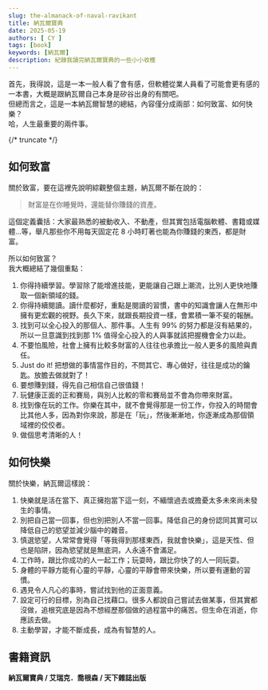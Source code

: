 ```yaml
---
slug: the-almanack-of-naval-ravikant
title: 納瓦爾寶典
date: 2025-05-19
authors: [ CY ]
tags: [book]
keywords: [納瓦爾]
description: 紀錄我讀完納瓦爾寶典的一些小小收穫
---
```

首先，我得說，這是一本一般人看了會有感，但軟體從業人員看了可能會更有感的一本書，大概是跟納瓦爾自己本身是矽谷出身的有關吧。  
但總而言之，這是一本納瓦爾智慧的總結，內容僅分成兩部：如何致富、如何快樂？  
哈，人生最重要的兩件事。  

{/* truncate */}

## 如何致富
關於致富，要在這裡先說明綜觀整個主題，納瓦爾不斷在說的：

> 財富是在你睡覺時，還能替你賺錢的資產。

這個定義囊括：大家最熟悉的被動收入、不動產，但其實包括電腦軟體、書籍或媒體...等，舉凡那些你不用每天固定花 8 小時盯著也能為你賺錢的東西，都是財富。

所以如何致富？  
我大概總結了幾個重點：
1. 你得持續學習。學習除了能增進技能，更能讓自己跟上潮流，比別人更快地賺取一個新領域的錢。
2. 你得持續閱讀。讀什麼都好，重點是閱讀的習慣，書中的知識會讓人在無形中擁有更宏觀的視野。長久下來，就跟長期投資一樣，會累積一筆不斐的報酬。
3. 找到可以全心投入的那個人、那件事。人生有 99% 的努力都是沒有結果的，所以一旦意識到找到那 1% 值得全心投入的人與事就該把握機會全力以赴。
4. 不要怕風險，社會上擁有比較多財富的人往往也承擔比一般人更多的風險與責任。
5. Just do it! 把想做的事情當作目的，不問其它、專心做好，往往是成功的鑰匙。放膽去做就對了！
6. 要想賺到錢，得先自己相信自己很值錢！
7. 玩健康正面的正和賽局，與別人比較的零和賽局並不會為你帶來財富。
8. 找到像在玩的工作。你樂在其中，就不會覺得那是一份工作，你投入的時間會比其他人多，因為對你來說，那是在「玩」，然後漸漸地，你逐漸成為那個領域裡的佼佼者。
9. 做個思考清晰的人！

## 如何快樂
關於快樂，納瓦爾這樣說：

1. 快樂就是活在當下、真正擁抱當下這一刻，不緬懷過去或擔憂太多未來尚未發生的事情。
2. 別把自己當一回事，但也別把別人不當一回事。降低自己的身份認同其實可以降低自己的慾望並減少腦中的雜音。
3. 慎選慾望，人常常會覺得「等我得到那樣東西，我就會快樂」，這是天性、但也是陷阱，因為慾望就是無底洞，人永遠不會滿足。
4. 工作時，跟比你成功的人一起工作；玩耍時，跟比你快了的人一同玩耍。
5. 身體的平靜方能有心靈的平靜，心靈的平靜會帶來快樂，所以要有運動的習慣。
6. 遇見令人凡心的事時，嘗試找到他的正面意義。
7. 設定可行的目標，別為自己找藉口。很多人都說自己嘗試去做某事，但其實都沒做，追根究底是因為不想經歷那個做的過程當中的痛苦。但生命在消逝，你應該去做。
8. 主動學習，才能不斷成長，成為有智慧的人。

## 書籍資訊
**納瓦爾寶典 /  艾瑞克．喬根森 / 天下雜誌出版**